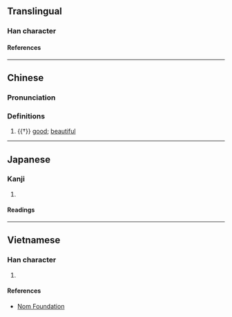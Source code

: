 {{character info/new}}
==Translingual==

===Han character===
{{Han char|rn=38|rad=女|as=12|sn=15|four=44427|canj=VNLB|ids=⿰女隋}}

====References====
{{Han ref|kx=0270.390|dkj=06706|dj=0538.350|hdz=21078.120|uh=5AF7}}

----

==Chinese==
{{zh-forms|alt=媠}}

===Pronunciation===
{{zh-pron
|m=tuǒ
|c=to5
|h=pfs=
|md=
|mn=
|w=
|mc=y
|oc=y
|cat=a
}}

===Definitions===
{{zh-hanzi}}

# {{†}} [[good]]; [[beautiful]]

----

==Japanese==

===Kanji===
{{ja-kanji|grade=|rs=女12}}

# {{rfdef|ja|sort=女12}}

====Readings====
{{ja-readings
|goon=だ, た
|kanon=た
|kun=うつく-し.い, みめよ-い
}}

----

==Vietnamese==

===Han character===
{{vi-readings|rs=女12|reading=rể}}

# {{rfdef|vi|sort=女12}}

====References====
* [http://nomfoundation.org/common/nom_details.php?codepoint=5af7 Nom Foundation]
